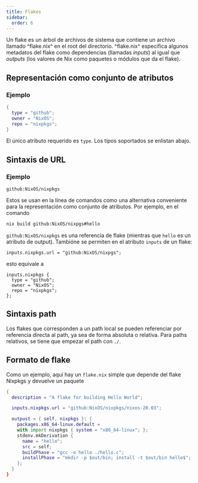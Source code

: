 ```yaml
--- 
title: Flakes 
sidebar:
  order: 6
---
```


Un flake es un árbol de archivos de sistema que contiene un archivo llamado ^flake.nix^ en el 
root del directorio. ^flake.nix^ especifica algunos metadatos del flake como dependencias 
(llamadas *inputs*) al igual que *outputs* (los valores de Nix como paquetes o módulos 
que da el flake).

## Representación como conjunto de atributos
### Ejemplo 

```nix 
{
  type = "github";
  owner = "NixOS";
  repo = "nixpkgs";
}
```
El único atributo requerido es `type`. Los tipos soportados se enlistan abajo.

## Sintaxis de URL 
### Ejemplo 

```code :language nix :eval false
github:NixOS/nixpkgs
```
Estos se usan en la línea de comandos como una alternativa conveniente para la representación
como conjunto de atributos. Por ejemplo, en el comando 

```bash
nix build github:NixOS/nixpgs#hello
```
`github:NixOS/nixpkgs` es una referencia de flake (mientras que `hello` es un atributo de 
output). Tambióne se permiten en el atributo  `inputs` de un flake:

```code :language nix :eval false
inputs.nixpkgs.url = "github:NixOS/nixpgs";
```
esto equivale a 

```code :language nix :eval false
inputs.nixpkgs {
  type = "github";
  owner = "NixOS";
  repo = "nixpkgs";
};
```
## Sintaxis path

Los flakes que corresponden a un path local se pueden referenciar por referencia directa al
path, ya sea de forma absoluta o relativa. Para paths relativos, se tiene que empezar el path 
con `./`.

## Formato de flake 
Como un ejemplo, aquí hay un `flake.nix` simple que depende del flake Nixpkgs y devuelve 
un paquete 

```nix 
{
  description = "A flake for building Hello World";

  inputs.nixpkgs.url = "github:NixOS/nixpkgs/nixos-20.03";

  outpust = { self, nixpkgs }: {
    packages.x86_64-linux.default = 
    with import nixpkgs { system = "x86_64-linux"; };
    stdenv.mkDerivation {
      name = "hello";
      src = self;
      buildPhase = "gcc -o hello ./hello.c";
      installPhase = "mkdir -p $out/bin; install -t $out/bin hello$"; 
    };
  }
}
```

